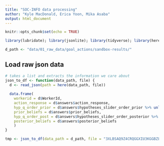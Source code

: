 ```yaml
---
title: "SOC-INFO data processing"
author: "Kyle MacDonald, Erica Yoon, Mika Asaba"
output: html_document
---
```


```r
knitr::opts_chunk$set(echo = TRUE)
```

```r
library(lubridate); library(jsonlite); library(tidyverse); library(here) 
```

```r
d_path <- "data/01_raw_data/goal_actions/sandbox-results/"
```

## Load raw json data

```r
# takes a list and extracts the information we care about
json_to_df <- function(data_path, file) {
  d <- read_json(path = here(data_path, file))
  
  data.frame(
    workerid = d$WorkerId, 
    action_response = d$answers$action_response,
    hyp_q_order_prior = d$answers$hypotheses_slider_order_prior %>% unlist(),
    prior_beliefs = d$answers$prior_beliefs,
    hyp_q_order_post = d$answers$hypotheses_slider_order_posterior %>% unlist()
    posterior_beliefs = d$answers$posterior_beliefs
    )
}
```

```r
tmp <- json_to_df(data_path = d_path, file = "3XLBSAQ9Z4CRQGGXIU3KGGBZLZ8Z7C.json")
```
